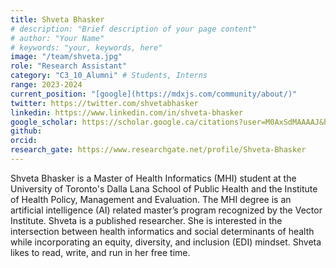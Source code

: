 ```yaml
---
title: Shveta Bhasker
# description: "Brief description of your page content"
# author: "Your Name"
# keywords: "your, keywords, here"
image: "/team/shveta.jpg" 
role: "Research Assistant"
category: "C3_10_Alumni" # Students, Interns
range: 2023-2024
current_position: "[google](https://mdxjs.com/community/about/)"
twitter: https://twitter.com/shvetabhasker
linkedin: https://www.linkedin.com/in/shveta-bhasker
google_scholar: https://scholar.google.ca/citations?user=M0AxSdMAAAAJ&hl=en&oi=ao
github:
orcid:
research_gate: https://www.researchgate.net/profile/Shveta-Bhasker
---
```


Shveta Bhasker is a Master of Health Informatics (MHI) student at the University of Toronto's Dalla Lana School of Public Health and the Institute of Health Policy, Management and Evaluation. The MHI degree is an artificial intelligence (AI) related master’s program recognized by the Vector Institute. Shveta is a published researcher. She is interested in the intersection between health informatics and social determinants of health while incorporating an equity, diversity, and inclusion (EDI) mindset. Shveta likes to read, write, and run in her free time.
